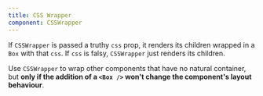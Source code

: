 ```yaml
---
title: CSS Wrapper
component: CSSWrapper
---
```


If `CSSWrapper` is passed a truthy `css` prop, it renders its children wrapped in a `Box` with that `css`. If `css` is falsy, `CSSWrapper`
just renders its children.

Use `CSSWrapper` to wrap other components that have no natural container, but **only if the addition of a `<Box />` won't change the component's layout behaviour**. 